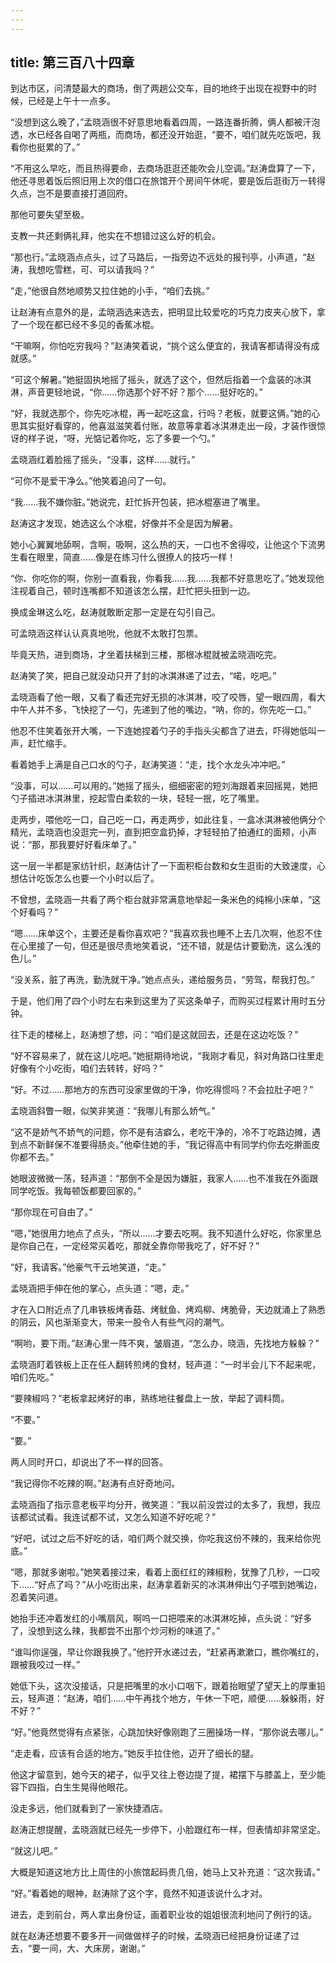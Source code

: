 ```yaml
---
---
---
```

title: 第三百八十四章
---




到达市区，问清楚最大的商场，倒了两趟公交车，目的地终于出现在视野中的时候，已经是上午十一点多。

“没想到这么晚了，”孟晓涵很不好意思地看着四周，一路连番折腾，俩人都被汗泡透，水已经各自喝了两瓶，而商场，都还没开始逛，“要不，咱们就先吃饭吧，我看你也挺累的了。”

“不用这么早吃，而且热得要命，去商场逛逛还能吹会儿空调。”赵涛盘算了一下，他还寻思着饭后照旧用上次的借口在旅馆开个房间午休呢，要是饭后逛街万一转得久点，岂不是要直接打道回府。

那他可要失望至极。

支教一共还剩俩礼拜，他实在不想错过这么好的机会。

“那也行。”孟晓涵点点头，过了马路后，一指旁边不远处的报刊亭，小声道，“赵涛，我想吃雪糕，可、可以请我吗？”

“走，”他很自然地顺势又拉住她的小手，“咱们去挑。”

让赵涛有点意外的是，孟晓涵选来选去，把明显比较爱吃的巧克力皮夹心放下，拿了一个现在都已经不多见的香蕉冰棍。

“干嘛啊，你怕吃穷我吗？”赵涛笑着说，“挑个这么便宜的，我请客都请得没有成就感。”

“可这个解暑。”她挺固执地摇了摇头，就选了这个，但然后指着一个盒装的冰淇淋，声音更轻地说，“你……你选那个好不好？那个……挺好吃的。”

“好，我就选那个，你先吃冰棍，再一起吃这盒，行吗？老板，就要这俩。”她的心思其实挺好看穿的，他喜滋滋笑着付账，故意等拿着冰淇淋走出一段，才装作很惊讶的样子说，“呀，光惦记着你吃，忘了多要一个勺。”

孟晓涵红着脸摇了摇头，“没事，这样……就行。”

“可你不是爱干净么。”他笑着追问了一句。

“我……我不嫌你脏。”她说完，赶忙拆开包装，把冰棍塞进了嘴里。

赵涛这才发现，她选这么个冰棍，好像并不全是因为解暑。

她小心翼翼地舔啊，含啊，吸啊，这么热的天，一口也不舍得咬，让他这个下流男生看在眼里，简直……像是在练习什么很撩人的技巧一样！

“你、你吃你的啊，你别一直看我，你看我……我……我都不好意思吃了。”她发现他注视着自己，顿时连嘴都不知道该怎么摆，赶忙把头扭到一边。

换成金琳这么吃，赵涛就敢断定那一定是在勾引自己。

可孟晓涵这样认认真真地吮，他就不太敢打包票。

毕竟天热，进到商场，才坐着扶梯到三楼，那根冰棍就被孟晓涵吃完。

赵涛笑了笑，把自己就没动只开了封的冰淇淋递了过去，“喏，吃吧。”

孟晓涵看了他一眼，又看了看还完好无损的冰淇淋，咬了咬唇，望一眼四周，看大中午人并不多，飞快挖了一勺，先递到了他的嘴边，“呐，你的，你先吃一口。”

他忍不住笑着张开大嘴，一下连她捏着勺子的手指头尖都含了进去，吓得她低叫一声，赶忙缩手。

看着她手上满是自己口水的勺子，赵涛笑道：“走，找个水龙头冲冲吧。”

“没事，可以……可以用的。”她摇了摇头，细细密密的短刘海跟着来回摇晃，她把勺子插进冰淇淋里，挖起雪白柔软的一块，轻轻一抿，吃了嘴里。

走两步，喂他吃一口，自己吃一口，再走两步，如此往复，一盒冰淇淋被他俩分个精光，孟晓涵也没逛完一列，直到把空盒扔掉，才轻轻拍了拍通红的面颊，小声说：“那，那我要好好看床单了。”

这一层一半都是家纺针织，赵涛估计了一下面积柜台数和女生逛街的大致速度，心想估计吃饭怎么也要一个小时以后了。

不曾想，孟晓涵一共看了两个柜台就非常满意地举起一条米色的纯棉小床单，“这个好看吗？”

“嗯……床单这个，主要还是看你喜欢吧？”我喜欢我也睡不上去几次啊，他忍不住在心里接了一句，但还是很尽责地笑着说，“还不错，就是估计要勤洗，这么浅的色儿。”

“没关系，脏了再洗，勤洗就干净。”她点点头，递给服务员，“劳驾，帮我打包。”

于是，他们用了四个小时左右来到这里为了买这条单子，而购买过程累计用时五分钟。

往下走的楼梯上，赵涛想了想，问：“咱们是这就回去，还是在这边吃饭？”

“好不容易来了，就在这儿吃吧。”她挺期待地说，“我刚才看见，斜对角路口往里走好像有个小吃街，咱们去转转，好吗？”

“好。不过……那地方的东西可没家里做的干净，你吃得惯吗？不会拉肚子吧？”

孟晓涵斜瞥一眼，似笑非笑道：“我哪儿有那么娇气。”

“这不是娇气不娇气的问题，你不是有洁癖么，老吃干净的，冷不丁吃路边摊，遇到点不新鲜保不准要得肠炎。”他牵住她的手，“我记得高中有同学约你去吃擀面皮你都不去。”

她眼波微微一荡，轻声道：“那倒不全是因为嫌脏，我家人……也不准我在外面跟同学吃饭。我每顿饭都要回家的。”

“那你现在可自由了。”

“嗯，”她很用力地点了点头，“所以……才要去吃啊。我不知道什么好吃，你家里总是你自己在，一定经常买着吃，那就全靠你带我吃了，好不好？”

“好，我请客。”他豪气干云地笑道，“走。”

孟晓涵把手伸在他的掌心，点头道：“嗯，走。”

才在入口附近点了几串铁板烤香菇、烤鱿鱼、烤鸡柳、烤脆骨，天边就涌上了熟悉的阴云，风也渐渐变大，带来一股令人有些气闷的潮气。

“啊哟，要下雨。”赵涛心里一阵不爽，皱眉道，“怎么办，晓涵，先找地方躲躲？”

孟晓涵盯着铁板上正在任人翻转煎烤的食材，轻声道：“一时半会儿下不起来呢，咱们先吃。”

“要辣椒吗？”老板拿起烤好的串，熟练地往餐盘上一放，举起了调料筒。

“不要。”

“要。”

两人同时开口，却说出了不一样的回答。

“我记得你不吃辣的啊。”赵涛有点好奇地问。

孟晓涵指了指示意老板平均分开，微笑道：“我以前没尝过的太多了，我想，我应该都试试看。我连试都不试，又怎么知道不好吃呢？”

“好吧，试过之后不好吃的话，咱们两个就交换，你吃我这份不辣的，我来给你兜底。”

“嗯，那就多谢啦。”她笑着接过来，看着上面红红的辣椒粉，犹豫了几秒，一口咬下……“好点了吗？”从小吃街出来，赵涛拿着新买的冰淇淋伸出勺子喂到她嘴边，忍着笑问道。

她抬手还冲着发红的小嘴扇风，啊呜一口把喂来的冰淇淋吃掉，点头说：“好多了，没想到这么辣，我都尝不出那个炒河粉的味道了。”

“谁叫你逞强，早让你跟我换了。”他拧开水递过去，“赶紧再漱漱口，瞧你嘴红的，跟被我咬过一样。”

她低下头，这次没接话，只是把嘴里的水小口咽下，跟着抬眼望了望天上的厚重铅云，轻声道：“赵涛，咱们……中午再找个地方，午休一下吧，顺便……躲躲雨，好不好？”

“好。”他竟然觉得有点紧张，心跳加快好像刚跑了三圈操场一样，“那你说去哪儿。”

“走走看，应该有合适的地方。”她反手拉住他，迈开了细长的腿。

他这才留意到，她今天的裙子，似乎又往上卷边提了提，裙摆下与膝盖上，至少能容下四指，白生生晃得他眼花。

没走多远，他们就看到了一家快捷酒店。

赵涛正想提醒，孟晓涵就已经先一步停下，小脸跟红布一样，但表情却非常坚定。

“就这儿吧。”

大概是知道这地方比上周住的小旅馆起码贵几倍，她马上又补充道：“这次我请。”

“好。”看着她的眼神，赵涛除了这个字，竟然不知道该说什么才对。

进去，走到前台，两人拿出身份证，画着职业妆的姐姐很流利地问了例行的话。

就在赵涛还想要不要多开一间做做样子的时候，孟晓涵已经把身份证递了过去，“要一间，大、大床房，谢谢。”